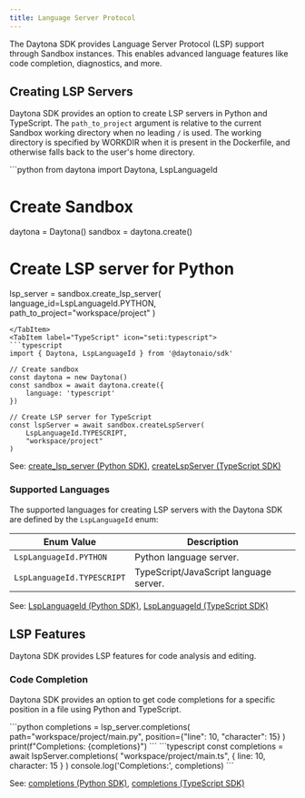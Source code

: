 ```yaml
---
title: Language Server Protocol
---
```



The Daytona SDK provides Language Server Protocol (LSP) support through Sandbox instances. This enables advanced language features like code completion, diagnostics, and more.

## Creating LSP Servers

Daytona SDK provides an option to create LSP servers in Python and TypeScript. The `path_to_project` argument is relative to the current Sandbox working directory when no leading `/` is used. The working directory is specified by WORKDIR when it is present in the Dockerfile, and otherwise falls back to the user's home directory.

<Tabs>
<TabItem label="Python" icon="seti:python">
```python
from daytona import Daytona, LspLanguageId

# Create Sandbox
daytona = Daytona()
sandbox = daytona.create()

# Create LSP server for Python
lsp_server = sandbox.create_lsp_server(
language_id=LspLanguageId.PYTHON,
path_to_project="workspace/project"
)

````
</TabItem>
<TabItem label="TypeScript" icon="seti:typescript">
```typescript
import { Daytona, LspLanguageId } from '@daytonaio/sdk'

// Create sandbox
const daytona = new Daytona()
const sandbox = await daytona.create({
    language: 'typescript'
})

// Create LSP server for TypeScript
const lspServer = await sandbox.createLspServer(
    LspLanguageId.TYPESCRIPT,
    "workspace/project"
)
````

</TabItem>
</Tabs>

See: [create_lsp_server (Python SDK)](/docs/python-sdk/sync/sandbox#sandboxcreate_lsp_server), [createLspServer (TypeScript SDK)](/docs/typescript-sdk/sandbox#createlspserver)

### Supported Languages

The supported languages for creating LSP servers with the Daytona SDK are defined by the `LspLanguageId` enum:

| Enum Value                   | Description                         |
|------------------------------|-------------------------------------|
| `LspLanguageId.PYTHON`       | Python language server.             |
| `LspLanguageId.TYPESCRIPT`   | TypeScript/JavaScript language server. |

See: [LspLanguageId (Python SDK)](/docs/python-sdk/sync/lsp-server/#lsplanguageid), [LspLanguageId (TypeScript SDK)](/docs/typescript-sdk/lsp-server/#lsplanguageid)

## LSP Features

Daytona SDK provides LSP features for code analysis and editing.

### Code Completion

Daytona SDK provides an option to get code completions for a specific position in a file using Python and TypeScript.

<Tabs>
<TabItem label="Python" icon="seti:python">
```python
completions = lsp_server.completions(
    path="workspace/project/main.py",
    position={"line": 10, "character": 15}
)
print(f"Completions: {completions}")
```
</TabItem>
<TabItem label="TypeScript" icon="seti:typescript">
```typescript
const completions = await lspServer.completions(
    "workspace/project/main.ts",
    { line: 10, character: 15 }
)
console.log('Completions:', completions)
```
</TabItem>
</Tabs>

See: [completions (Python SDK)](/docs/python-sdk/sync/lsp-server/#lspservercompletions), [completions (TypeScript SDK)](/docs/typescript-sdk/lsp-server/#completions)

